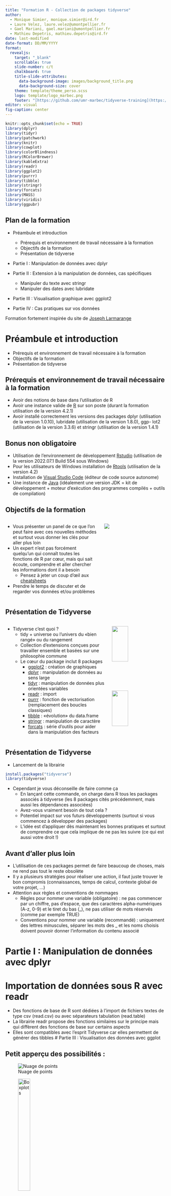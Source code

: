 ```yaml
---
title: "Formation R - Collection de packages tidyverse"
author: 
  - Monique Simier, monique.simier@ird.fr 
  - Laure Velez, laure.velez@umontpellier.fr
  - Gael Mariani, gael.mariani@umontpellier.fr
  - Mathieu Depetris, mathieu.depetris@ird.fr
date: last-modified	
date-format: DD/MM/YYYY
format: 
  revealjs:
    target: "_blank"
    scrollable: true
    slide-number: c/t
    chalkboard: true
    title-slide-attributes:
      data-background-image: images/background_title.png
      data-background-size: cover  
    theme: template/theme_perso.scss
    logo: template/logo_marbec.png
    footer: "[https://github.com/umr-marbec/tidyverse-training](https://github.com/umr-marbec/tidyverse-training)"
editor: visual
fig-caption: center
---
```


```r
knitr::opts_chunk$set(echo = TRUE)
library(dplyr)
library(tidyr)
library(patchwork)
library(knitr)
library(cowplot)
library(colorBlindness)
library(RColorBrewer)
library(kableExtra)
library(readr)
library(ggplot2)
library(purrr)
library(tibble)
library(stringr)
library(forcats)
library(MASS)
library(viridis)
library(ggpubr)
```

## Plan de la formation {.smaller}

-   Préambule et introduction

    -   Prérequis et environnement de travail nécessaire à la formation
    -   Objectifs de la formation
    -   Présentation de tidyverse

-   Partie I : Manipulation de données avec dplyr

-   Partie II : Extension à la manipulation de données, cas spécifiques

    -   Manipuler du texte avec stringr
    -   Manipuler des dates avec lubridate

-   Partie III : Visualisation graphique avec ggplot2

-   Partie IV : Cas pratiques sur vos données

Formation fortement inspirée du site de [Joseph Larmarange](https://larmarange.github.io/analyse-R/){target="_blank"}

# Préambule et introduction

-   Prérequis et environnement de travail nécessaire à la formation
-   Objectifs de la formation
-   Présentation de tidyverse

## Prérequis et environnement de travail nécessaire à la formation

-   Avoir des notions de base dans l'utilisation de R
-   Avoir une instance valide de [R](https://cran.r-project.org/){target="_blank"} sur son poste (durant la formation utilisation de la version 4.2.1)
-   Avoir installé correctement les versions des packages dplyr (utilisation de la version 1.0.10), lubridate (utilisation de la version 1.8.0), ggp- lot2 (utilisation de la version 3.3.6) et stringr (utilisation de la version 1.4.1)

## Bonus non obligatoire

-   Utilisation de l'environnement de développement [Rstudio](https://www.rstudio.com/products/rstudio/download/){target="_blank"} (utilisation de la version 2022.07.1 Build 554 sous Windows)
-   Pour les utilisateurs de Windows installation de [Rtools](https://cran.r-project.org/bin/windows/Rtools/){target="_blank"} (utilisation de la version 4.2)
-   Installation de [Visual Studio Code](https://code.visualstudio.com/#alt-downloads){target="_blank"} (éditeur de code source autonome)
-   Une instance de [Java](https://jdk.java.net/19/){target="_blank"} (idéalement une version JDK = kit de développement + moteur d'exécution des programmes compilés + outils de compilation)

## Objectifs de la formation

::: columns
::: {.column width="60%"}
-   Vous présenter un panel de ce que l'on peut faire avec ces nouvelles méthodes et surtout vous donner les clés pour aller plus loin
-   Un expert n'est pas forcément quelqu'un qui connaît toutes les fonctions de R par cœur, mais qui sait écoute, comprendre et aller chercher les informations dont il a besoin
    -   Pensez à jeter un coup d'œil aux [cheatsheets](https://github.com/rstudio/cheatsheets){target="_blank"}
-   Prendre le temps de discuter et de regarder vos données et/ou problèmes
:::

::: {.column width="40%"}
![](images/loi_pareto.jpg)
:::
:::

## Présentation de Tidyverse {.smaller}

::: columns
::: {.column width="65%"}
-   Tidyverse c'est quoi ?
    -   tidy + universe ou l'univers du «bien rangé» ou du rangement
    -   Collection d'extensions conçues pour travailler ensemble et basées sur une philosophie commune
    -   Le cœur du package inclut 8 packages
        -   [ggplot2](https://ggplot2.tidyverse.org/){target="_blank"} : création de graphiques
        -   [dplyr](https://dplyr.tidyverse.org/){target="_blank"} : manipulation de données au sens large
        -   [tidyr](https://tidyr.tidyverse.org/){target="_blank"} : manipulation de données plus orientées variables
        -   [readr](https://readr.tidyverse.org/){target="_blank"} : import
        -   [purrr](https://purrr.tidyverse.org/){target="_blank"} : fonction de vectorisation (remplacement des boucles classiques)
        -   [tibble](https://tibble.tidyverse.org/){target="_blank"} : «évolution» du data.frame
        -   [stringr](https://stringr.tidyverse.org/){target="_blank"} : manipulation de caractère
        -   [forcats](https://forcats.tidyverse.org/){target="_blank"} : série d'outils pour aider dans la manipulation des facteurs
:::

::: {.column width="35%"}
![](images/hadley_wickham.png){width="55%"} ![](images/tidyverse_packages.png){width="55%"}
:::
:::

## Présentation de Tidyverse

-   Lancement de la librairie

```r
install.packages("tidyverse")
library(tidyverse)
```

-   Cependant je vous déconseille de faire comme ça
    -   En lançant cette commande, on charge dans R tous les packages associés à tidyverse (les 8 packages cités précédemment, mais aussi les dépendances associées)
    -   Avez-vous vraiment besoin de tout cela ?
    -   Potentiel impact sur vos futurs développements (surtout si vous commencez à développer des packages)
    -   L'idée est d'appliquer dès maintenant les bonnes pratiques et surtout de comprendre ce que cela implique de ne pas les suivre (ce qui est aussi votre droit !)

## Avant d'aller plus loin

-   L'utilisation de ces packages permet de faire beaucoup de choses, mais ne rend pas tout le reste obsolète
-   Il y a plusieurs stratégies pour réaliser une action, il faut juste trouver le bon compromis (connaissances, temps de calcul, contexte global de votre projet, ...)
-   Attention aux règles et conventions de nommages
    -   Règles pour nommer une variable (obligatoire) : ne pas commencer par un chiffre, pas d'espace, que des caractères alpha-numériques (A-z, 0-9) et le tiret du bas (\_), ne pas utiliser de mots réservés (comme par exemple TRUE)
    -   Conventions pour nommer une variable (recommandé) : uniquement des lettres minuscules, séparer les mots des \_ et les noms choisis doivent pouvoir donner l'information du contenu associé

# Partie I : Manipulation de données avec dplyr

# Importation de données sous R avec readr

-   Des fonctions de base de R sont dédiées à l'import de fichiers textes de type csv (read.csv) ou avec séparateurs tabulation (read.table)
-   La librairie readr propose des fonctions similaires sur le principe mais qui diffèrent des fonctions de base sur certains aspects
-   Elles sont compatibles avec l'esprit Tidyverse car elles permettent de générer des tibbles \# Partie III : Visualisation des données avec ggplot

## Petit apperçu des possibilités :

::: {layout-ncol="3"}
![Nuage de points](images/.png){width="\"30%"}

![Boxplots](images/.png){width="30%"}

![Violin Plot](images/.png){width="30%"}
:::

<center>Un grand notre d'exemples est disponible sur le site [***from Data to Viz***](https://www.data-to-viz.com/)</center>

## Petit apperçu des possibilités :

::: {layout-ncol="3"}
![Barplot](images/.png){width="30%"}

![Barplot Circulaire](images/Figure3.png){width="30%"}

![Diagramme empilé](images/.png){width="30%"}
:::

<center>Un grand notre d'exemples est disponible sur le site [***from Data to Viz***](https://www.data-to-viz.com/)</center>

## Ggplot c'est comme la chirurgie *`aes`*thétique :

::: incremental
::: columns
1)  Les jeunes s'y mettent très tôt !

2)  Les moins jeunes sont réticents puis CERTAINS finissent par s'y mettre

    <center>![](images/nancy_pelosi.jpg){width="20%"}</center>

3)  C'est un enchainement plus ou moins long d'opérations.

    <center>![](images/bogdanoff1.jpg){width="21%"}![](images/bogdanoff1.5.jpg){width="25%"}![](images/bogdanoff2.jpg){width="25%"}</center>
:::
:::

## Ggplot, une succession de couches

::: incremental
::: columns
<div>

::: {.column width="45%"}
1.  La Structure

    ```r
    data <- iris
    p1 <- ggplot(data, mapping = aes(x = Sepal.Length, y = Sepal.Width)) +
      theme(axis.text  = element_text(size = 25),
            axis.title = element_text(size = 25))
    p1
    ```
:::

::: {.column width="45%"}
2.  Le type de représentation

    ```r
    p2 <- p1 + geom_point(size = 5)
    p2
    ```
:::

</div>

::: columns
::: {.column width="45%"}
3.  Les Couleurs

    ```r
    p3 <- p1 + geom_point(mapping = aes(color = Petal.Width), size = 5) + scale_color_viridis_c()
    p3
    ```
:::

::: {.column width="45%"}
4.  Le Lifting final

    ```r
    p4 <- p3 + theme_bw() +
      theme(axis.text = element_text(size = 25),
                     axis.title = element_text(size = 25))
    p4
    ```
:::
:::
:::
:::

## La structure des données

A FAIRE

## Ggplot pas à pas

### 1. Construction de la structure

Pour la structure du la figure, la fonction à toujours utiliser est `ggplot()` . Les arguments principaux sont :

::: incremental
1.  `data = nom.du.dataframe`

2.  `mapping = aes(x = varaible.x, y = variable.y)`

    ::: incremental
    -   Ici le `aes` signifie **aesthetic**

    -   On verra que d'autres options sont disponibles dans `aes` comme la taille (`size`), la couleur (`color`), la forme (`shape`) ...
    :::

3.  Mise en application

    ```r
    library(MASS)
    data_crabs <- crabs
    ```

    ```r
    couche.1 <- ggplot(data    = data_crabs,
                       mapping = aes(x = CL, y = CW))
    couche.1
    ```
:::

## Ggplot pas à pas

### 2. Choix du type de représentation

::: incremental
Plusieurs représentations existent selon le type de variables que l'on a (i.e. variables discrètes, contunues ou les deux).

L'exemple ici va mener à la réalisation d'un nuage de points. Mais `ggplot2` fonctionne de la même façon pour construire un **diagramme en barres**, **une boite à moustache** ou encore une **droite** :

<center>En superposant différentes couches</center>

Construisons un nuage de points entre nos deux variables :

::: incremental
::: columns
::: {.column width="45%"}
-   `aes()` dans `ggplot()`

    ```r
    couche.2 <- couche.1 +
      geom_point()
    ```
:::

::: {.column width="45%"}
-   `aes()` dans `geom_point()`

    ```r
    # couche.2 <- ggplot() +
    #   geom_point(data    = fish_data,
    #              mapping = aes(x = total, 
    #                            y = biomass))
    ```
:::

```r
couche.2
```
:::
:::
:::

## Ggplot pas à pas

3.  Traçons un modèle linéaire et ajoutons la formule qui correspond

```r
couche.3 <- couche.2 +
  geom_smooth(color = "red", method = "lm") +
  stat_regline_equation(label.y = 52, aes(label = ..eq.label..)) + # la formule
  stat_regline_equation(label.y = 48, aes(label = ..adj.rr.label..)) # R²

couche.3

```

## Ggplot pas à pas

4.  Différencions les mâles et les femelles avec de la couleur

    =\> Une couleur par ordre. Comme c'est lié à l'esthétisme de la figure, on utilise l'argument `color` dans la fonction `aes`.

```r
couche.4 <- ggplot() +
  geom_point(data    = data_crabs,
             mapping = aes(x = CL, y = CW,
                           color = sex))
couche.4
```

## Ggplot pas à pas

5.  Modifions les couleurs des points + Le titre de la légende

    Pour cela, on peut utiliser la fonction `scale_color_manual()` et les arguments `name` et `values`.

```r
couche.5 <- couche.4 +
  scale_color_manual(name   = "Sex :",
                     values = c("M" = "darkblue", "F" = "darkgreen"))
couche.5
```

<center>Il y a de multiples façons de modifier le titre de la légende. Ici on profite de l'utilisation de la fonction `scale_color_manual()` pour utiliser l'arguement `name`.\
Une autre façon de faire est d'utiliser la fonction `labs` qui permet de changer les diverses légendes (axes x et y + légende de couleur). A vous de jouer !!!</center>

## Ggplot pas à pas

6.  Nommons proprement les axes + la légende

```r
couche.6 <- couche.5 +
  labs(x = "Carapace Length (mm)",
       y = "Carapace Width (mm)",
       color = "Sex :")
couche.6
```

## Ggplot pas à pas

7.  Faisons deux plot en un en séparant les données pour les deux espèces.

```r
couche.7 <- couche.6 + facet_grid(~sp)
couche.7
```

## Ggplot pas à pas

8.  Petit lifting de la couleur de l'arrière plan

```r
couche.7 + theme_bw()
couche.7 + theme_classic()
couche.7 + theme_dark()
```

<center>Un tas de `theme_*` existent pour obtenir différentes formats d'arrière plan (voir [ici](http://www.sthda.com/english/wiki/ggplot2-themes-and-background-colors-the-3-elements)). A vous de choisir votre préféré.</center>

## Ggplot pas à pas

9.  Le lifting final sur les légendes

```r
couche.8 <- couche.7 +
  theme_bw() +
  theme(axis.text       = element_text(size = 11),
        axis.title      = element_text(size = 13),
        legend.position = "right",
        legend.text     = element_text(size = 13),
        legend.title    = element_text(size = 15))
couche.8
```

## Les principales fonctions selon le type de données

::: incremental
::: columns
::: column
1.  Une variable \*\*continue\*\*

    `geom_histogram()geom_density()`
:::

::: column
2.  Deux variables \*\*continues\*\*\
    `geom_point()`\
    `geom_line()geom_area()`
:::
:::
:::

::: incremental
::: columns
::: column
3.  Une \*\*discrète\*\* & une \*\*continue\*\*\
    `geom_boxplot()geom_violin()geom_col()`
:::

::: column
4.  Données spatiales\
    `geom_polygon()` ==\> Avec Laure Velez
:::
:::
:::

## Une petite subtilité concernant les couleurs

::: incremental
***Exercice :***

1.  Construire un diagramme en barres représentant la biomasse de chacun des ordres.
2.  Donner une couleur à chacune des barres. Vous devez choisir la couleur.
:::

::: incremental
Ggplot fait la différence entre :

-   la couleur des contours -\> `color = …`

-   la couleur de remplissage -\> `fill = …`

De la même façon, pour choisir ses couleurs de contour *vs.* de remplissage, on utilise les fonctions\
`scale_color_manual()` *vs.* `scale_fill_manual()`.
:::

::: incremental
```r
# fish_data %>%
#   group_by(order) %>%
#   summarise(biomass = sum(biomass)) %>%
#   ggplot() +
#   geom_col(data    = fish_data,
#                     mapping = aes(x = order, 
#                                            y = biomass, 
#                                            fill = order)) +
#   scale_fill_manual(values = c("pink", "green", "red", "blue", "yellow"))

```
:::

## Une autre subtilité concernant les couleurs

Selon le type de variable, les fonctions pour choisir les couleurs ne seront pas les mêmes. Pourquoi ?

::: incremental
***Exercice :***

1.  Construisez un nuage de points biomass\~total
2.  Coloriez les points en fonction de la variable abondance en BLEU.
:::

::: incremental
```r
# plot <- ggplot() +
#   geom_point(data    = fish_data,
#                       mapping = aes(x = total, y = biomass, 
#                                              color = total))
# plot + scale_color_manual(values = "blue")
```
:::

<center>On ne peut pas donner une seule couleur à une variable continue !</center>

## Couleurs & variables continues

Il existe 4 fonctions principales qui permettent de construire des pallettes de couleurs continues :

::: incremental
-   `scale_fill_contiuous` : avec une palette par defaut (nuances de bleus)

-   `scale_fill_viridis_c` : Colorblind friendly.

-   `scale_fill_distiller` : utilise les [BrewerPalettes](https://colorbrewer2.org/#type=sequential&scheme=BuGn&n=3) (voir [ici](https://r-graph-gallery.com/38-rcolorbrewers-palettes.html) pour plus d'infos).\
    Pour voir les palettes =\> `RColorBrewer::display.brewer.all()`

-   `scale_fill_gradient` : permet de créer ses propres gradients de couleurs. Des variantes existent selon le nombre de couleurs à définir. Il s'agit de `scale_fill_gradient2()` et `scale_fill_gradientn()`.
:::

::: incremental
<center>Testons les une par une à partir de la figure suivante</center>

```r
plot <- ggplot(faithfuld) +
  geom_tile(aes(waiting, eruptions, fill = density)) +
  labs(x = "Waiting", y = "Eruptions", fill = "Density") +
  theme_bw()
```
:::

## `scale_color_continuous`

La plus simple, mais pas beaucoup d'options.

```r
plot + scale_fill_continuous()
```

## `scale_color_viridis_c`

De belles palettes dont les nuances sont captées par les personnes albinos.

::: incremental
```r
plot + scale_fill_viridis_c(option = "viridis")
plot + scale_fill_viridis_c(option = "inferno")
plot + scale_fill_viridis_c(option = "turbo")
```
:::

## `scale_color_distiller()`

Permet d'utiliser les palettes de couleurs issues de [BrewerPalettes](https://colorbrewer2.org/#type=sequential&scheme=BuGn&n=3).

```r
plot + scale_fill_distiller(palette = "Reds")
plot + scale_fill_distiller(palette = "YlGn")
plot + scale_fill_distiller(palette = "Spectral")
```

::: incremental
Petite info utile, toutes les palettes peuvent passer le test **ColorBlind Friendly** :

```r
# install.packages("colorBlindness")
# install.packages("RColorBrewer")

color_pal <- RColorBrewer::brewer.pal(10, name="Spectral")
colorBlindness::displayAllColors(color_pal)
```
:::

## `scale_fill_gradient()`

Permet de créer ces propres palettes de couleurs, à partir de 2, 3 ou n couleurs :

::: incremental
-   `scale_fill_gradient()` avec les arguments `low` et `high`.

-   `scale_fill_gradient2()` avec les arguments `low`, `mid` et `high`.

-   `scale_fill_gradientn()` avec l'argument `colours`.
:::

::: incremental
```r
plot + scale_fill_gradient(low = "darkblue", high = "darkred")
plot + scale_fill_gradient2(low = "darkblue", mid = "white", high = "darkred", midpoint = 0.02)
plot + scale_fill_gradientn(colours = colorspace::diverge_hcl(7))
```
:::

## Couleurs & variable groupée en classes

Il existe 3 fonctions principales qui permettent de construire ce type de pallettes de couleurs :

::: incremental
-   `scale_fill_binned` : avec une palette par defaut (nuances de bleus)

-   `scale_fill_fermenter` : utilise les [BrewerPalettes](https://colorbrewer2.org/#type=sequential&scheme=BuGn&n=3) (voir [ici](https://r-graph-gallery.com/38-rcolorbrewers-palettes.html) pour plus d'infos).\
    Pour voir les palettes =\> `RColorBrewer::display.brewer.all()`

-   `scale_fill_steps` : permet de créer sa propre palette avec un nombre de classes précis. Des variantes existent selon le nombre de couleurs à définir. Il s'agit de `scale_fill_steps2()` et `scale_fill_stepsn()`.
:::

## `scale_fill_binned()`

Les couleurs sont par défaut des nuances de bleu. Certaines précisions peuvent cependant être apportées.

```r
plot + scale_fill_binned(n.breaks = 4)
plot + scale_fill_binned(n.breaks = 7,
                         guide = guide_colorsteps(show.limits = T))
plot + scale_fill_binned(breaks = quantile(faithfuld$density, 
                                           probs = (seq(0,1,0.3))))




```

## `scale_fill_fermenter()`

La fonction analogue à `scale_fill_distiller()` et `scale_fill_brewer()` .

```r
plot + scale_fill_fermenter(n.breaks = 8, palette = "BuGn")
plot + scale_fill_fermenter(n.breaks = 8, palette = "BuGn", direction = 1)
plot + scale_fill_fermenter(n.breaks = 8, palette = "RdBu")
```

## `scale_fill_steps()`

Fonction analogue à `scale_fill_gradient()`. Permet de créer ces propres palettes de couleurs, à partir de 2, 3 ou n couleurs :

::: incremental
-   `scale_fill_steps()` avec les arguments `low` et `high`.

-   `scale_fill_steps2()` avec les arguments `low`, `mid` et `high`.

-   `scale_fill_stepsn()` avec l'argument `colours`.
:::

::: incremental
```r
plot + scale_fill_steps(low = "darkblue", high = "darkred", n.breaks = 8)
plot + scale_fill_steps2(low = "darkblue", mid = "white", high = "darkred", midpoint = 0.02, n.breaks = 8)
plot + scale_fill_stepsn(colors = magma(9), n.breaks = 9)
```
:::

## Couleurs & variables discrètes

Les principales fonctions utilisées permettant de construire des pallettes de couleurs continues :

::: incremental
-   `scale_fill_discrete` : Couleurs par défaut

-   `scale_fill_manual` : choix de la couleur parmis toutes les couleurs existantes.

-   `scale_fill_brewer` : utilise les [BrewerPalettes](https://colorbrewer2.org/#type=sequential&scheme=BuGn&n=3) (voir [ici](https://r-graph-gallery.com/38-rcolorbrewers-palettes.html) pour plus d'infos). Equivalent de `scale_fill_distiller` pour les variables discrètes.
:::

::: incremental
```r

plot <- ggplot() +
  geom_violin(data    = data_crabs,
              mapping = aes(x = sex, y = CL, fill = sex), alpha = 0.7) +
  facet_wrap(~sp) +
  theme_bw()
plot
```
:::

::: incremental
```r
plot + scale_fill_discrete()
plot + scale_fill_manual(values = c("M" = "darkblue", "F" = "darkgreen"))
plot + scale_fill_brewer(palette = "Set2")

```
:::

## Ressources utilisées

https://ggplot2-book.org/scale-colour.html#colour-discrete

https://stackoverflow.com/questions/70942728/understanding-color-scales-in-ggplot2

https://colorbrewer2.org/#type=sequential&scheme=BuGn&n=3

## Utiliser ggplot pour détecter des erreurs dans les données

<center>

```r
# fish_data <- read_csv("data/Global_reef_fish_abundance_and_biomass.csv")

# Selection des données pour le site n°2000951
# site1 <- fish_data %>%
#   filter(survey_id == 2000951) %>%
#   select(survey_id, class, order, family, species_name, total, biomass)
# 
# site1 %>%
#   head(5) %>% 
#   kbl(digits = 4, caption = "Data to check") %>% 
#   kable_classic(html_font = "Computer Modern", full_width = F)  

```

</center>

Comment détécter les outliers ?

```r
# ggplot(data = site1, mapping = aes(x = order, y = biomass)) +
#   geom_boxplot() +
#   theme_bw()
```

### Séparer les Elasmobranches des Actinoptérygiens

<center>

```r
# ggplot(data = site1, mapping = aes(x = order, y = biomass)) +
#   geom_boxplot() +
#   facet_grid(.~class, scales = "free", space = "free") +
#   theme_bw() +
#   theme(axis.text.x = element_text(angle = 45, hjust = 1))
```

Interrogation au niveau des perciformes ...

</center>

### Qu'est-ce qu'il se passe avec les Perciformes ?

<center>

```r
# site1 %>%
#   filter(order == "Perciformes") %>%
#   ggplot(., mapping = aes(x = family, y = biomass)) +
#   geom_boxplot() +
#   theme_bw() +
#   theme(axis.text.x = element_text(angle = 45, hjust = 1))
  

```

</center>
